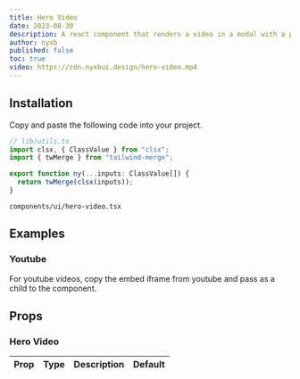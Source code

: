 ```yaml
---
title: Hero Video
date: 2023-08-30
description: A react component that renders a video in a modal with a play button.
author: nyxb
published: false
toc: true
video: https://cdn.nyxbui.design/hero-video.mp4
---
```


<ComponentPreview name="hero-video-demo" />

<Steps>

<Step>

## Installation

Copy and paste the following code into your project.

```typescript
// lib/utils.ts
import clsx, { ClassValue } from "clsx";
import { twMerge } from "tailwind-merge";

export function ny(...inputs: ClassValue[]) {
  return twMerge(clsx(inputs));
}
```

```text
components/ui/hero-video.tsx
```

<ComponentSource name="hero-video" />

</Step>

</Steps>

## Examples

### Youtube

For youtube videos, copy the embed iframe from youtube and pass as a child to the component.

<ComponentPreview name="hero-video-youtube" />

## Props

### Hero Video

| Prop | Type | Description | Default |
| ---- | ---- | ----------- | ------- |

